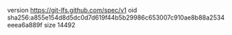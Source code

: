 version https://git-lfs.github.com/spec/v1
oid sha256:a855e154d8d5dc0d7d619f44b5b29986c653007c910ae8b88a2534eeea6a889f
size 14492
